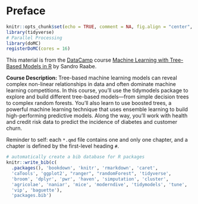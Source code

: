# Preface {-}

```r
knitr::opts_chunk$set(echo = TRUE, comment = NA, fig.align = "center", fig.width = 4, fig.height = 4, message = FALSE, warning = FALSE)
library(tidyverse)
# Parallel Processing
library(doMC)
registerDoMC(cores = 16)
```

This material is from the [DataCamp](https://www.datacamp.com) course [Machine Learning with Tree-Based Models in R](https://app.datacamp.com/learn/courses/machine-learning-with-tree-based-models-in-r) by Sandro Raabe.

**Course Description:** Tree-based machine learning models can reveal complex non-linear relationships in data and often dominate machine learning competitions. In this course, you'll use the tidymodels package to explore and build different tree-based models---from simple decision trees to complex random forests. You'll also learn to use boosted trees, a powerful machine learning technique that uses ensemble learning to build high-performing predictive models. Along the way, you'll work with health and credit risk data to predict the incidence of diabetes and customer churn.

Reminder to self: each `*.qmd` file contains one and only one chapter, and a chapter is defined by the first-level heading `#`.

```r
# automatically create a bib database for R packages
knitr::write_bib(c(
  .packages(), 'bookdown', 'knitr', 'rmarkdown', 'caret', 
  'caTools', 'ggplot2', "ranger", "randomForest", 'tidyverse',
  'broom', 'dplyr', 'pwr', 'haven', 'simputation', 'cluster', 
  'agricolae', 'naniar', 'mice', 'moderndive', 'tidymodels', 'tune',
  'vip', 'baguette'), 
  'packages.bib')
```
